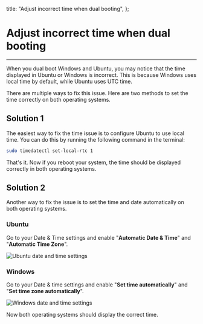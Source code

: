 

  title: "Adjust incorrect time when dual booting",
};

<h1>Adjust incorrect time when dual booting</h1>

<hr />

When you dual boot Windows and Ubuntu, you may notice that the time displayed in Ubuntu or Windows is incorrect. This is because Windows uses local time by default, while Ubuntu uses UTC time.

There are multiple ways to fix this issue. Here are two methods to set the time correctly on both operating systems.

<h2>Solution 1</h2>

The easiest way to fix the time issue is to configure Ubuntu to use local time. You can do this by running the following command in the terminal:

```bash
sudo timedatectl set-local-rtc 1
```

That's it. Now if you reboot your system, the time should be displayed correctly in both operating systems.

<h2>Solution 2</h2>

Another way to fix the issue is to set the time and date automatically on both operating systems.

<h3>Ubuntu</h3>

Go to your Date & Time settings and enable "**Automatic Date & Time**" and "**Automatic Time Zone**".

<Image
  src={screenshot}
  alt="Ubuntu date and time settings"
  placeholder="blur"
  priority
/>

<h3>Windows</h3>

Go to your Date & time settings and enable "**Set time automatically**" and "**Set time zone automatically**".

<Image
  src={screenshot2}
  alt="Windows date and time settings"
  placeholder="blur"
  priority
/>

Now both operating systems should display the correct time.
